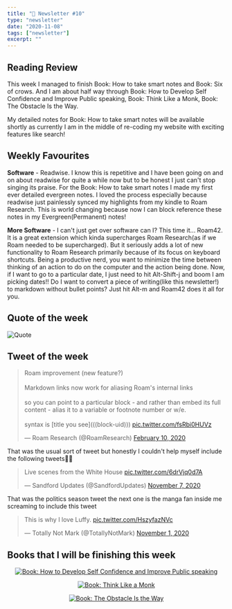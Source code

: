 ```yaml
---
title: "📧 Newsletter #10"
type: "newsletter"
date: "2020-11-08"
tags: ["newsletter"]
excerpt: ""
---
```


## Reading Review

This week I managed to finish Book: How to take smart notes and Book: Six of crows. And I am about half way through Book: How to Develop Self Confidence and Improve Public speaking, Book: Think Like a Monk, Book: The Obstacle Is the Way.

My detailed notes for Book: How to take smart notes will be available shortly as currently I am in the middle of re-coding my website with exciting features like search!

## Weekly Favourites

**Software** - Readwise. I know this is repetitive and I have been going on and on about readwise for quite a while now but to be honest I just can't stop singing its praise. For the Book: How to take smart notes I made my first ever detailed evergreen notes. I loved the process especially because readwise just painlessly synced my highlights from my kindle to Roam Research. This is world changing because now I can block reference these notes in my Evergreen(Permanent) notes!

**More Software** - I can't just get over software can I? This time it... Roam42. It is a great extension which kinda supercharges Roam Research(as if we Roam needed to be supercharged). But it seriously adds a lot of new functionality to Roam Research primarily because of its focus on keyboard shortcuts. Being a productive nerd, you want to minimize the time between thinking of an action to do on the computer and the action being done. Now, if I want to go to a particular date, I just need to hit Alt-Shift-j and boom I am picking dates!! Do I want to convert a piece of writing(like this newsletter!) to markdown without bullet points? Just hit Alt-m and Roam42 does it all for you.

## Quote of the week

![Quote](../images/quotes/Quote-6.png)

## Tweet of the week

<blockquote className="twitter-tweet" data-dnt="true">
  <p lang="en" dir="ltr">
    Roam improvement (new feature?)
    <br />
    <br />
    Markdown links now work for aliasing Roam&#39;s internal links
    <br />
    <br />
    so you can point to a particular block - and rather than embed its full
    content - alias it to a variable or footnote number or w/e.
    <br />
    <br />
    syntax is [title you see](((block-uid))) <a href="https://t.co/fsRbi0HUVz">
      pic.twitter.com/fsRbi0HUVz
    </a>
  </p>
  &mdash; Roam Research (@RoamResearch)
  <a href="https://twitter.com/RoamResearch/status/1226707275823206401?ref_src=twsrc%5Etfw">
    February 10, 2020
  </a>
</blockquote>

That was the usual sort of tweet but honestly I couldn't help myself include the following tweets🤣🤣

<blockquote className="twitter-tweet" data-conversation="none" data-dnt="true">
  <p lang="en" dir="ltr">
    Live scenes from the White House
    <a href="https://t.co/6drVjq0d7A">pic.twitter.com/6drVjq0d7A</a>
  </p>
  &mdash; Sandford Updates (@SandfordUpdates)
  <a href="https://twitter.com/SandfordUpdates/status/1325119672300179458?ref_src=twsrc%5Etfw">
    November 7, 2020
  </a>
</blockquote>

That was the politics season tweet the next one is the manga fan inside me screaming to include this tweet

<blockquote className="twitter-tweet" data-dnt="true">
  <p lang="en" dir="ltr">
    This is why I love Luffy.
    <a href="https://t.co/HszyfazNVc">pic.twitter.com/HszyfazNVc</a>
  </p>
  &mdash; Totally Not Mark (@TotallyNotMark)
  <a href="https://twitter.com/TotallyNotMark/status/1322920705156124672?ref_src=twsrc%5Etfw">
    November 1, 2020
  </a>
</blockquote>

## Books that I will be finishing this week

<center>


[![Book: How to Develop Self Confidence and Improve Public speaking](../images/develop-self-confidence-and-improve-public-speaking.png#width=325px;height=500px;)](https://www.amazon.com/Develop-Confidence-Improve-Public-Speaking-ebook/dp/B07LGF7V56/ref=sr_1_1?crid=LL8I7S2HP0XP&dchild=1&keywords=how+to+develop+self+confidence+and+improve+public+speaking&qid=1604839520&s=digital-text&sprefix=how+to+develop+%2Cdigital-text%2C423&sr=1-1)

[![Book: Think Like a Monk](../images/think-like-a-monk.jpg#width=325px;height=500px;)](https://www.amazon.com/dp/B07Y5S56DK/ref=dp-kindle-redirect?_encoding=UTF8&btkr=1)

[![Book: The Obstacle Is the Way](../images/the-obstacle-is-the-way.jpg#width=325px;height=500px;)](https://www.amazon.com/Obstacle-Way-Ancient-Adversity-Advantage/dp/1781251495)

</center>

